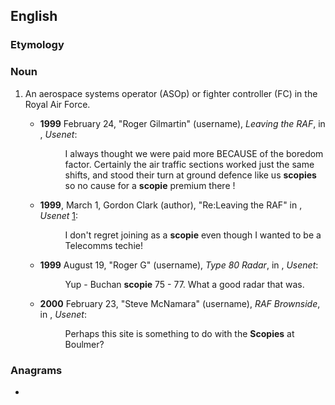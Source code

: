 {{also|Scopie}}
==English==

===Etymology===
{{suffix|en|scope|ie}}

===Noun===
{{en-noun}}

# {{lb|en|UK|military|slang}} An aerospace systems operator (ASOp) or fighter controller (FC) in the Royal Air Force.
#* '''1999''' February 24, "Roger Gilmartin" (username), ''Leaving the RAF'', in {{monospace|uk.people.ex-forces}}, ''Usenet'':
#*: I always thought we were paid more BECAUSE of the boredom factor. Certainly the air traffic sections worked just the same shifts, and stood their turn at ground defence like us '''scopies''' so no cause for a '''scopie''' premium there !
#* '''1999''', March 1, Gordon Clark (author), "Re:Leaving the RAF" in {{monospace|uk.people.ex-forces}}, ''Usenet'' [http://groups.google.com/group/uk.people.ex-forces/msg/81bc155dd3ab3c30]:
#*: I don't regret joining as a '''scopie''' even though I wanted to be a Telecomms techie!
#* '''1999''' August 19, "Roger G" (username), ''Type 80 Radar'', in {{monospace|uk.people.ex-forces}}, ''Usenet'':
#*: Yup - Buchan '''scopie''' 75 - 77. What a good radar that was.
#* '''2000''' February 23, "Steve McNamara" (username), ''RAF Brownside'', in {{monospace|uk.rec.subterranea}}, ''Usenet'':
#*: Perhaps this site is something to do with the '''Scopies''' at Boulmer?

===Anagrams===
* {{anagrams|en|a=ceiops|copies}}